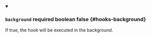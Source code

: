 
<details className="config-field" data-expandable="false" open>
<summary>

### `background` <span className="config-field-required" data-required="false">required</span> <span className="config-field-type">boolean</span> <span className="config-field-default">false</span> <span className="config-field-enum"></span> {#hooks-background}

If true, the hook will be executed in the background.

</summary>



</details>
